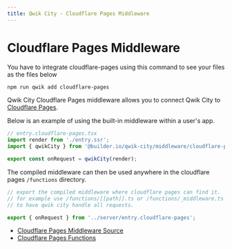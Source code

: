```yaml
---
title: Qwik City - Cloudflare Pages Middleware
---
```


# Cloudflare Pages Middleware

You have to integrate cloudflare-pages using this command to see your files as the files below

```bash
npm run qwik add cloudflare-pages
```

Qwik City Cloudflare Pages middleware allows you to connect Qwik City to [Cloudflare Pages](https://pages.cloudflare.com/).

Below is an example of using the built-in middleware within a user's app.

```typescript
// entry.cloudflare-pages.tsx
import render from './entry.ssr';
import { qwikCity } from '@builder.io/qwik-city/middleware/cloudflare-pages';

export const onRequest = qwikCity(render);
```

The compiled middleware can then be used anywhere in the cloudflare pages `/functions` directory.

```typescript
// export the compiled middleware where cloudflare pages can find it.
// for example use /functions/[[path]].ts or /functions/_middleware.ts
// to have qwik city handle all requests.

export { onRequest } from '../server/entry.cloudflare-pages';
```

- [Cloudflare Pages Middleware Source](https://github.com/BuilderIO/qwik/tree/main/packages/qwik-city/middleware/cloudflare-pages/index.ts)
- [Cloudflare Pages Functions](https://developers.cloudflare.com/pages/platform/functions/)
